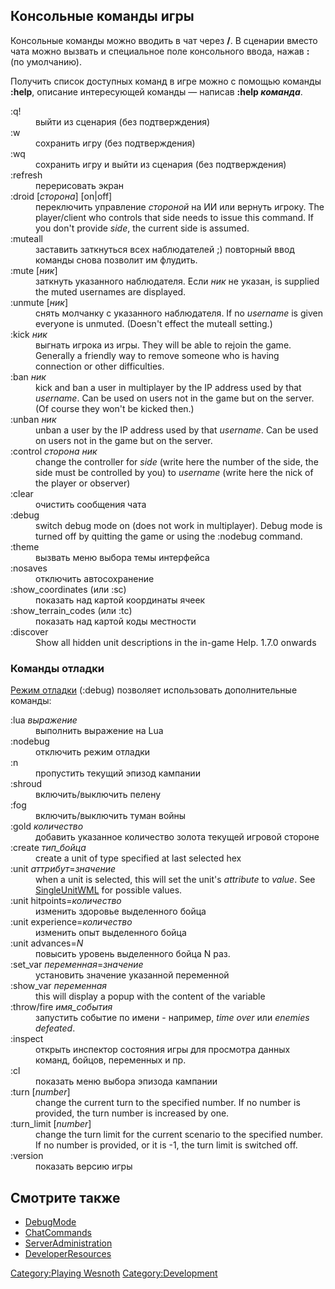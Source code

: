 == Консольные команды игры ==

Консольные команды можно вводить в чат через '''/'''. В сценарии вместо чата можно вызвать и специальное поле консольного ввода, нажав ''':''' (по умолчанию).

Получить список доступных команд в игре можно с помощью команды ''':help''', описание интересующей команды — написав ''':help ''команда'''''.

;<nowiki>:q!</nowiki>
:выйти из сценария (без подтверждения)
;<nowiki>:w</nowiki>
:сохранить игру (без подтверждения)
;<nowiki>:wq</nowiki>
:сохранить игру и выйти из сценария (без подтверждения)
;<nowiki>:refresh</nowiki>
:перерисовать экран
;<nowiki>:droid</nowiki> [''сторона''] [on|off]
:переключить управление ''стороной'' на ИИ или вернуть игроку. The player/client who controls that side needs to issue this command. If you don't provide ''side'', the current side is assumed.
;<nowiki>:muteall</nowiki>
:заставить заткнуться всех наблюдателей ;) повторный ввод команды снова позволит им флудить.
;<nowiki>:mute</nowiki> [''ник'']
:заткнуть указанного наблюдателя. Если ''ник'' не указан, is supplied the muted usernames are displayed.
;<nowiki>:unmute</nowiki> [''ник'']
:снять молчанку с указанного наблюдателя. If no ''username'' is given everyone is unmuted. (Doesn't effect the muteall setting.)
;<nowiki>:kick</nowiki> ''ник''
:выгнать игрока из игры. They will be able to rejoin the game. Generally a friendly way to remove someone who is having connection or other difficulties.
;<nowiki>:ban</nowiki> ''ник''
:kick and ban a user in multiplayer by the IP address used by that ''username''. Can be used on users not in the game but on the server. (Of course they won't be kicked then.)
;<nowiki>:unban</nowiki> ''ник''
:unban a user by the IP address used by that ''username''. Can be used on users not in the game but on the server.
;<nowiki>:control</nowiki> ''сторона'' ''ник''
:change the controller for ''side'' (write here the number of the side, the side must be controlled by you) to ''username'' (write here the nick of the player or observer)
;<nowiki>:clear</nowiki>
:очистить сообщения чата
;<nowiki>:debug</nowiki>
:switch debug mode on (does not work in multiplayer). Debug mode is turned off by quitting the game or using the :nodebug command.
;<nowiki>:theme</nowiki>
:вызвать меню выбора темы интерфейса
;<nowiki>:nosaves</nowiki>
:отключить автосохранение
;<nowiki>:show_coordinates (или :sc)</nowiki>
:показать над картой координаты ячеек
;<nowiki>:show_terrain_codes (или :tc)</nowiki>
:показать над картой коды местности
;<nowiki>:discover</nowiki>
:Show all hidden unit descriptions in the in-game Help. 1.7.0 onwards

=== Команды отладки ===
[[DebugMode|Режим отладки]] (:debug) позволяет использовать дополнительные команды:

;<nowiki>:lua</nowiki> ''выражение''
:выполнить выражение на Lua
;<nowiki>:nodebug</nowiki>
:отключить режим отладки
;<nowiki>:n</nowiki>
:пропустить текущий эпизод кампании
;<nowiki>:shroud</nowiki>
:включить/выключить пелену
;<nowiki>:fog</nowiki>
:включить/выключить туман войны
;<nowiki>:gold</nowiki> ''количество''
:добавить указанное количество золота текущей игровой стороне
;<nowiki>:create</nowiki> ''тип_бойца''
:create a unit of type specified at last selected hex
;<nowiki>:unit</nowiki> ''аттрибут''=''значение''
:when a unit is selected, this will set the unit's ''attribute'' to ''value''. See [[SingleUnitWML]] for possible values.
;<nowiki>:unit hitpoints=</nowiki>''количество''
:изменить здоровье выделенного бойца
;<nowiki>:unit experience=</nowiki>''количество''
:изменить опыт выделенного бойца
;<nowiki>:unit</nowiki> advances=''N''
:повысить уровень выделенного бойца N раз.
;<nowiki>:set_var</nowiki> ''переменная''=''значение''
:установить значение указанной переменной
;<nowiki>:show_var</nowiki> ''переменная''
:this will display a popup with the content of the variable
;<nowiki>:throw/fire</nowiki> ''имя_события''
:запустить событие по имени - например, ''time over'' или ''enemies defeated''.
;<nowiki>:inspect</nowiki>
:открыть инспектор состояния игры для просмотра данных команд, бойцов, переменных и пр.
;<nowiki>:cl</nowiki>
:показать меню выбора эпизода кампании
;<nowiki>:turn</nowiki> [''number'']
:change the current turn to the specified number. If no number is provided, the turn number is increased by one.
;<nowiki>:turn_limit</nowiki> [''number'']
:change the turn limit for the current scenario to the specified number. If no number is provided, or it is -1, the turn limit is switched off.
;<nowiki>:version</nowiki>
:показать версию игры

== Смотрите также ==
* [[DebugMode]]
* [[ChatCommands]]
* [[ServerAdministration]]
* [[DeveloperResources]]

[[Category:Playing Wesnoth]]
[[Category:Development]]